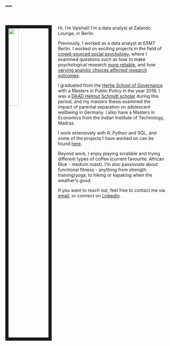 ---
---

&nbsp;
&nbsp;
&nbsp;
&nbsp;
&nbsp;

<link rel="stylesheet" href="styles.css" type="text/css">

<img src="images/vaishali.jpg" style="width:25%; border:10px solid; margin-right: 20px" align="left">

Hi, I'm Vaishali! I'm a data analyst at Zalando Lounge, in Berlin.

Previously, I worked as a data analyst at ESMT Berlin. I worked on exciting projects in the field of [crowd-sourced social psychology](https://www.sciencedirect.com/science/article/pii/S0022103115300019){target="_blank"}, where I examined questions such as how to make psychological research [more reliable](https://www.theatlantic.com/science/archive/2016/03/save-psychology-by-replicating-studies-before-theyre-published/475983/?utm_source=SFTwitter){target="_blank"}, and how [varying analytic choices affected research outcomes](https://journals.sagepub.com/doi/10.1177/2515245917747646){target="_blank"}.  

I graduated from the [Hertie School of Governance](https://www.hertie-school.org/en/who-we-are/profile/person/venkatesh-prasad/){target="_blank"} with a Masters in Public Policy in the year 2018. I was a [DAAD Helmut Schmidt scholar](https://www.daad.de/der-daad/unsere-aufgaben/entwicklungszusammenarbeit/foerderprogramme/hochschulen/infos/en/43837-helmut-schmidt-programme-public-policy-and-good-governance-ppgg/){target="_blank"} during this period, and my masters thesis examined the impact of parental separation on adolescent wellbeing in Germany. I also have a Masters in Economics from the Indian Institute of Technology, Madras.  

I work extensively with R, Python and SQL, and some of the projects I have worked on can be found [here](./posts.html){target="_blank"}.   

Beyond work, I enjoy playing scrabble and trying different types of coffee (current favourite: African Blue - medium roast). I'm also passionate about functional fitness - anything from strength training/yoga, to hiking or kayaking when the weather's good.  

If you want to reach out, feel free to contact me via [email](mailto:vaishalisvp@gmail.com){target="_blank"}, or connect on [Linkedin](https://www.linkedin.com/in/vaishaliv/){target="_blank"}.


